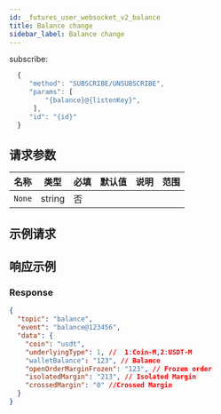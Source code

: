 ```yaml
---
id: _futures_user_websocket_v2_balance
title: Balance change
sidebar_label: Balance change
---
```


subscribe:

```js
  {
     "method": "SUBSCRIBE/UNSUBSCRIBE",
     "params": [
         "{balance}@{listenKey}",
      ],
     "id": "{id}"
  }
```

## 请求参数

| 名称   | 类型   | 必填 | 默认值 | 说明 | 范围 |
| ------ | ------ | ---- | ------ | ---- | ---- |
| `None` | string | 否   |        |      |      |

## 示例请求

## 响应示例

### Response

```json
{
  "topic": "balance",
  "event": "balance@123456",
  "data": {
    "coin": "usdt",
    "underlyingType": 1, //  1:Coin-M,2:USDT-M
    "walletBalance": "123", // Balance
    "openOrderMarginFrozen": "123", // Frozen order
    "isolatedMargin": "213", // Isolated Margin
    "crossedMargin": "0" //Crossed Margin
  }
}
```

